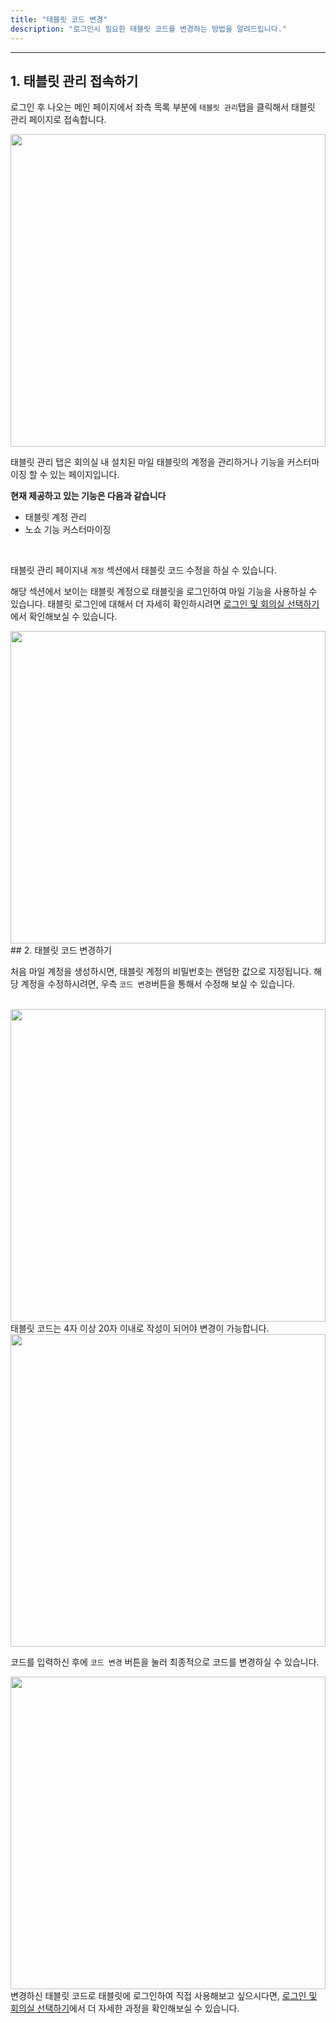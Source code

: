 ```yaml
---
title: "태블릿 코드 변경"
description: "로그인시 필요한 태블릿 코드를 변경하는 방법을 알려드립니다."
---
```


---

## 1. 태블릿 관리 접속하기

로그인 후 나오는 메인 페이지에서 좌측 목록 부분에 `태블릿 관리`탭을 클릭해서 태블릿 관리 페이지로 접속합니다.

<img src="/images/essentials/setting/update-code/img1.png" width="100%" height="500" />

태블릿 관리 탭은 회의실 내 설치된 마일 태블릿의 계정을 관리하거나 기능을 커스터마이징 할 수 있는 페이지입니다.

**현재 제공하고 있는 기능은 다음과 같습니다**

-   태블릿 계정 관리
-   노쇼 기능 커스터마이징

<br />

태블릿 관리 페이지내 `계정` 섹션에서 태블릿 코드 수정을 하실 수 있습니다.

해당 섹션에서 보이는 태블릿 계정으로 태블릿을 로그인하여 마일 기능을 사용하실 수 있습니다. 태블릿 로그인에 대해서 더 자세히 확인하시려면 <a href="https://mile.mintlify.app/essentials/tablet-login">로그인 및 회의실 선택하기</a>에서 확인해보실 수 있습니다.

<img src="/images/essentials/setting/update-code/img2.png" width="100%" height="500" />

<br />
## 2. 태블릿 코드 변경하기

처음 마일 계정을 생성하시면, 태블릿 계정의 비밀번호는 랜덤한 값으로 지정됩니다. 해당 계정을 수정하시려면, 우측 `코드 변경`버튼을 통해서 수정해
보실 수 있습니다.

<br />
<img src="/images/essentials/setting/update-code/img3.png" width="100%" height="500" />
<br />
태블릿 코드는 4자 이상 20자 이내로 작성이 되어야 변경이 가능합니다.

<img src="/images/essentials/setting/update-code/img4.png" width="100%" height="500" />
<br />

코드를 입력하신 후에 `코드 변경` 버튼을 눌러 최종적으로 코드를 변경하실 수 있습니다.

<img src="/images/essentials/setting/update-code/img5.png" width="100%" height="500" />

<br />
변경하신 태블릿 코드로 태블릿에 로그인하여 직접 사용해보고 싶으시다면, <a href="https://mile.mintlify.app/essentials/tablet-login">로그인 및 회의실 선택하기</a>에서
더 자세한 과정을 확인해보실 수 있습니다.
